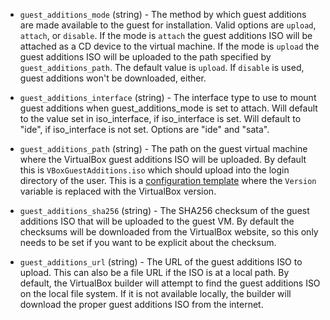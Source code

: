 <!-- Code generated from the comments of the GuestAdditionsConfig struct in builder/virtualbox/common/guest_additions_config.go; DO NOT EDIT MANUALLY -->

- `guest_additions_mode` (string) - The method by which guest additions are
  made available to the guest for installation. Valid options are `upload`,
  `attach`, or `disable`. If the mode is `attach` the guest additions ISO will
  be attached as a CD device to the virtual machine. If the mode is `upload`
  the guest additions ISO will be uploaded to the path specified by
  `guest_additions_path`. The default value is `upload`. If `disable` is used,
  guest additions won't be downloaded, either.

- `guest_additions_interface` (string) - The interface type to use to mount guest additions when
  guest_additions_mode is set to attach. Will default to the value set in
  iso_interface, if iso_interface is set. Will default to "ide", if
  iso_interface is not set. Options are "ide" and "sata".

- `guest_additions_path` (string) - The path on the guest virtual machine
   where the VirtualBox guest additions ISO will be uploaded. By default this
   is `VBoxGuestAdditions.iso` which should upload into the login directory of
   the user. This is a [configuration
   template](/docs/templates/legacy_json_templates/engine) where the `Version`
   variable is replaced with the VirtualBox version.

- `guest_additions_sha256` (string) - The SHA256 checksum of the guest
   additions ISO that will be uploaded to the guest VM. By default the
   checksums will be downloaded from the VirtualBox website, so this only needs
   to be set if you want to be explicit about the checksum.

- `guest_additions_url` (string) - The URL of the guest additions ISO
   to upload. This can also be a file URL if the ISO is at a local path. By
   default, the VirtualBox builder will attempt to find the guest additions ISO
   on the local file system. If it is not available locally, the builder will
   download the proper guest additions ISO from the internet.

<!-- End of code generated from the comments of the GuestAdditionsConfig struct in builder/virtualbox/common/guest_additions_config.go; -->
